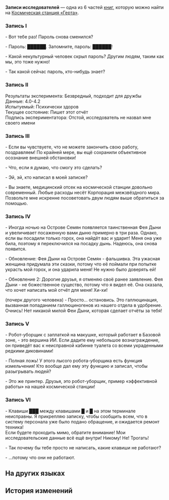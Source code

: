 {{Книга Инфобокс
|id           = 141
|Название     = Записи исследователей
|Изображение  = Item Journal Page.png
|Мир          = Космическая станция «Герта»
|Томов        = 6
|Автор        = <!--нужно добавить-->
|Описание     = Записи исследователей космической станции, в которых они оставляют сообщения друг для друга.
|Том1         = {{tx}}
|Источник1    = {{tx|Отсутствует источник}}
|Том2         = {{tx}}
|Источник2    = {{tx|Отсутствует источник}}
|Том3         = {{tx}}
|Источник3    = {{tx|Отсутствует источник}}
|Том4         = {{tx}}
|Источник4    = {{tx|Отсутствует источник}}
|Том5         = {{tx}}
|Источник5    = {{tx|Отсутствует источник}}
|Том6         = {{tx}}
|Источник6    = {{tx|Отсутствует источник}}
|Персонажи    = 
|Фракции      = 
}}
'''Записи исследователей''' — одна из 6 частей [[Книги|книг]], которую можно найти на [[Космическая станция «Герта»]].
<!--
==Получение==
<gallery>
Книга НАЗВАНИЕ.png|НАЗВАНИЕ
Локация НАЗВАНИЕ.png|Расположение на карте. Ближайший пространственный якорь «[[НАЗВАНИЕ]]»
</gallery>
-->
===Запись I===
- Вот тебе раз! Пароль снова сменился?

- Пароль: ██████. Запомните, пароль: ██████!

- Какой некультурный человек скрыл пароль? Другим людям, таким как мы, это тоже нужно!

- Так какой сейчас пароль, кто-нибудь знает?

===Запись II===
Результаты эксперимента: Безвредный, подходит для дружбы<br />
Данные: 4.0-4.2<br />
Испытуемый: Психически здоров<br />
Текущее состояние: Пишет этот отчёт<br />
Подпись экспериментатора: Отстой, исследователь не назвал мне своего имени

===Запись III===
- Если вы чувствуете, что не можете закончить свою работу, поздравляем! По крайней мере, вы ещё сохранили объективное осознание внешней обстановки!

- Что, если я думаю, что смогу это сделать?

- Эй, эй, кто написал в моей записке?

- Вы знаете, медицинский отсек на космической станции довольно современный. Любые расходы несёт Корпорация межзвёздного мира. Позвольте мне искренне посоветовать двум людям выше обратиться за помощью.

===Запись IV===
- Иногда ночью на Острове Семян появляется таинственная Фея Дыни и увеличивает посаженную вами дыню примерно в три раза. Однако, если вы посадили только горох, она найдёт вас и ударит! Меня она уже била, поэтому я переключился на посадку дынь. Надеюсь, она снова появится.

- Обновление: Фея Дыни на Острове Семян - фальшивка. Эта ужасная женщина придумала эти сказки, потому что её поймали при попытке украсть мой горох, и она ударила меня! Не нужно было доверять ей!

- Обновление 2: Дорогие друзья, я отменяю своё ранее заявление. Фея Дыни - не божественное существо, потому что я видел её. Она сказала, что хочет написать мой отчёт для меня! Хи-хи!

(почерк другого человека) - Просто... остановись. Это галлюцинация, вызванная попаданием галлюциногенов из нашего отдела в удобрение. Очнись! Нет никакой милой Феи Дыни, которая сделает отчёты за тебя!

===Запись V===
- Робот-уборщик с заплаткой на макушке, который работает в Базовой зоне, - это вершина ИИ. Если дадите ему небольшое вознаграждение, он приведёт вас к неисправной кабинке туалета со всеми украденными редкими диковинами!

- Полная ложь! У этого лысого робота-уборщика есть функция измельчения! Кто вообще дал ему эту функцию и записал, чтобы разыгрывать людей?

- Это же принтер. Друзья, это робот-уборщик, пример «эффективной работы» на нашей космической станции!

===Запись VI===
- Клавиши ███ между клавишами █ и █ на этом терминале неисправны. Я прикрепляю записку, чтобы сообщить всем, что в систему персонала уже было подано обращение, и ожидается ремонт техника!<br />
Если будете проходить мимо, обратите внимание! Мои исследовательские данные всё ещё внутри! Никому! Не! Трогать!

- Так почему бы тебе просто не написать, какие клавиши не работают?

- ...потому что они не работают.

==На других языках==
{{На других языках
|en   = Researchers' Memo Notes
|zhs  = 科员们的留言便条
|zht  = 組員們的留言便條
|ja   = スタッフたちの伝言のメモ
|ko   = 연구원들의 남김말 메모
|es   = Notas de los investigadores
|fr   = Notes de service des chercheurs
|ru   = Записи исследователей
|th   = โน้ตของเหล่านักวิจัย
|vi   = Tin Nhắn Của Nhà Nghiên Cứu
|de   = Notizen der Forscher
|id   = Catatan Memo Peneliti
|pt   = Anotações dos Pesquisadores
}}

==История изменений==
{{История изменений|2.7}}